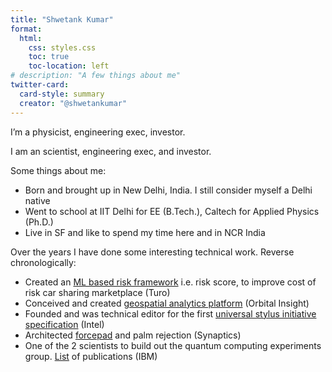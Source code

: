 ```yaml
---
title: "Shwetank Kumar"
format:
  html:
    css: styles.css
    toc: true
    toc-location: left
# description: "A few things about me"
twitter-card:
  card-style: summary
  creator: "@shwetankumar"
---
```


<!-- ## About Me -->

I'm a physicist, engineering exec, investor.

I am an scientist, engineering exec, and investor.

Some things about me:

  - Born and brought up in New Delhi, India. I still consider myself a Delhi native
  - Went to school at IIT Delhi for EE (B.Tech.), Caltech for Applied Physics (Ph.D.)
  - Live in SF and like to spend my time here and in NCR India

  Over the years I have done some interesting technical work. Reverse chronologically:

  - Created an [ML based risk framework](https://www.sec.gov/Archives/edgar/data/1514587/000119312522005696/d145731ds1.htm) i.e. risk score, to improve cost of risk car sharing marketplace (Turo)
  - Conceived and created [geospatial analytics platform](https://orbitalinsight.com/geospatial-technology) (Orbital Insight)
  - Founded and was technical editor for the first [universal stylus initiative specification](https://universalstylus.org/) (Intel)
  - Architected [forcepad](https://www.synaptics.com/products/touchpad-family/forcepad-product) and palm rejection (Synaptics)
  - One of the 2 scientists to build out the quantum computing experiments group. [List](https://scholar.google.com/scholar?hl=en&as_sdt=0%2C5&q=shwetank+kumar+quantum+computing&btnG=&oq=shwetank+kumar+quantum+comp) of publications (IBM)

<!-- ## Investing

- My current areas of interest are AI, infrastructure, open source, and (some) frontier tech
- I lead seed and series A rounds, and some growth, investing between $1M and $100M
- Frequently I [invest with Daniel Gross](https://nfdg.com/)
- You can email me: nat@nfdg.com

I've invested in more than 100 startups, including [Eleven Labs](https://elevenlabs.io), [Keen Technologies](https://twitter.com/ID_AA_Carmack/status/1560728042959507457), 
[Character.ai](https://character.ai/), [Terraform Industries](https://terraformindustries.com/), [Retool](https://retool.com/),
ggml.ai, Scale, Vercel, WandB, Perplexity, AssemblyAI, Magic.dev, Apollo, Sentry, Klarity, Pilot, Streamlit... and many others. -->

<!-- ```{css, echo=false}
/* styles.css */
body {
  line-height: 1.4;
  font-size: 16px;
  padding: 0 10px;
  margin: 50px auto;
  max-width: 650px;
}

#quarto-content {
  max-width: 42em;
  margin: 15px auto;
}
``` -->